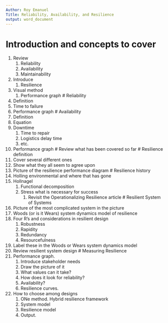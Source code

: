 ```yaml
---
Author: Roy Emanuel
Title: Reliability, Availability, and Resilience
output: word_document
---
```

# Introduction and concepts to cover
1. Review
   1. Reliability
   2. Availability
   3. Maintainability
1. Introduce
   1. Resilience
1. Visual method
   1. Performance graph
# Reliability
1. Definition
1. Time to failure
1. Performance graph
# Availability
1. Definition
1. Equation
1. Downtime
   1. Time to repair
   2. Logistics delay time
   3. etc.
1. Performance graph
# Review what has been covered so far
# Resilience definition
1. Cover several different ones
1. Show what they all seem to agree upon
1. Picture of the resilience performance diagram
# Resilience history
1. Holling environmental and where that has gone
1. Hollnagel
   1. Functional decomposition
   2. Stress what is necessary for success
	  1. Revisit the Operationalizing Resilience article
# Resilient System of Systems
1. Picture of the most complicated system in the picture
1. Woods (or is it Wears) system dynamics model of resilience
1. Four R's and considerations in resilient design
   1. Robustness
   1. Rapidity
   2. Redundancy
   2. Resourcefulness
1. Label these in the Woods or Wears system dynamics model
1. Review resilient system design
# Measuring Resilience
1. Performance graph. 
   1. Introduce stakeholder needs
   1. Draw the picture of it
   1. What values can it take?
   1. How does it look for reliability?
   1. Availability?
   1. Resilience curves.
1. How to choose among designs
   1. ONe method. Hybrid resilience framework
   1. System model
   1. Resilience model
   1. Output. 
